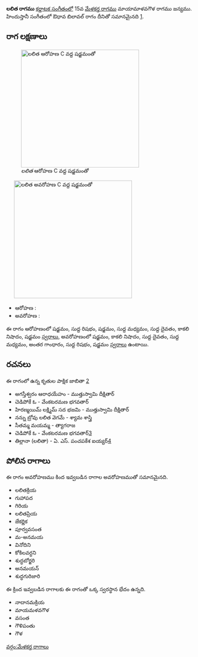 {{Infobox ragam
	| name          	= లలిత
	| synonym	    	= 
	| mela          	= 
	| chakra        	= 
	| janaka        	= 
	| type          	= ఔడవ-షడవ
	| arohanam      	= {{svaraC|S|R1|S|M1|D1|N3|S'}} 
	| avarohanam    	= {{svaraC|S'|N3|D1|M1|G3|R1|S}}
	| jeeva         	=
	| chhaya        	=
	| nyasa         	=
	| vishesha      	= 
	| equivalent  		= ఔధావ బిలావల్
}}
{{కర్ణాటక సంగీత రాగాలు}}
'''లలిత రాగము''' [[కర్ణాటక సంగీతం]]లో 15వ [[మేళకర్త రాగము]] మాయామాళవగౌళ రాగము జన్యము.  హిందుస్తానీ సంగీతంలో ఔధావ బిలావల్ రాగం దీనితో సమానమైనది [https://karnatik.com/hcragatable.shtml].


==రాగ లక్షణాలు==
[[Image:lalita_ar_kb2wiki.png|thumb|right|316px|''లలిత'' ఆరోహణ C వద్ద షడ్జమంతో]]
	[[Image:lalita_av_kb2wiki.png|thumb|right|316px|''లలిత'' అవరోహణ C వద్ద షడ్జమంతో]]

* ఆరోహణ : {{svaraC|S|R1|S|M1|D1|N3|S'}} 
* అవరోహణ : {{svaraC|S'|N3|D1|M1|G3|R1|S}}

ఈ రాగం ఆరోహణంలో షడ్జమం, సుద్ద  రిషభం, షడ్జమం, సుద్ద మధ్యమం, సుద్ద దైవతం, కాకలి  నిషాదం, షడ్జమం [[స్వరాలు]], అవరోహణంలో షడ్జమం, కాకలి  నిషాదం, సుద్ద దైవతం, సుద్ద మధ్యమం, అంతర గాంధారం, సుద్ద  రిషభం, షడ్జమం [[స్వరాలు]] ఉంటాయి.

==రచనలు==
ఈ రాగంలో ఉన్న కృతుల పాక్షిక జాబితా [https://github.com/ssrihari/ragavardhini/blob/master/ragas/kritis.psv]
* అగస్తీశ్వరం ఆరాధయేహం - ముత్తుస్వామి దీక్షితార్
* చెడిపోకే ఓ - వేంకటరమణ భగవతార్
* హిరణ్మయిమ్ లక్ష్మిమ్ సద భజమి - ముత్తుస్వామి దీక్షితార్
* నన్ను బ్రోవు లలిత వెగమే - శ్యామ శాస్త్రి
* సీతమ్మ మయమ్మ - త్యాగరాజ
* చెడిపోకే ఓ - వేంకటరమణ భగవతార్[http://www.karnatik.com/c3163.shtml]
* తిల్లానా  (లలితా) - ఏ. ఎస్. పంచపకేశ ఐయ్యర్[http://www.karnatik.com/c1058.shtml]




==పోలిన రాగాలు==
ఈ రాగం అవరోహణము కింద ఇవ్వబడిన రాగాల అవరోహణముతో సమానమైనది.
* లలితక్రియ
* గుహాపద
* గిరియ
* లలితప్రియ
* జేకర్ణిక
* పూర్వవసంత
* మ-అనమయ
* వినోదిని
* కోకిలవర్ధని
* శుద్ధబోర్జరి
* అనమయన్
*  శుద్ధగురిజారి

ఈ క్రింద ఇవ్వబడిన రాగాలకు ఈ రాగంతో ఒక్క స్వరస్థాన భేదం ఉన్నది.
* నాదానమక్రియ
* మాయమళవగౌళ
* వసంత
* గౌళిపంతు
* గౌళ



[[వర్గం:మేళకర్త రాగాలు]]